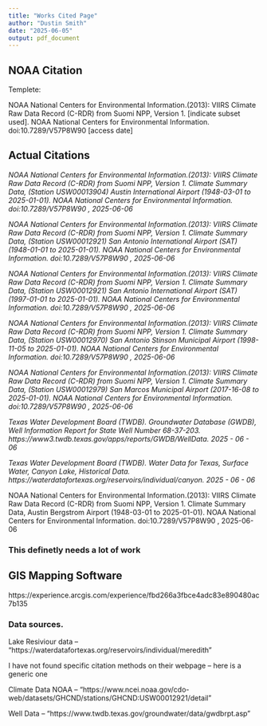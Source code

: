 ```yaml
---
title: "Works Cited Page"
author: "Dustin Smith"
date: "2025-06-05"
output: pdf_document
---
```

## NOAA Citation

Templete:

NOAA National Centers for Environmental Information.(2013): VIIRS Climate Raw Data Record (C-RDR) from Suomi NPP, Version 1. [indicate subset used]. NOAA National Centers for Environmental Information. doi:10.7289/V57P8W90 [access date]


## Actual Citations

*NOAA National Centers for Environmental Information.(2013): VIIRS Climate Raw Data Record (C-RDR) from Suomi NPP, Version 1. Climate Summary Data, (Station USW00013904) Austin International Airport (1948-03-01 to 2025-01-01). NOAA National Centers for Environmental Information. doi:10.7289/V57P8W90 , 2025-06-06*

*NOAA National Centers for Environmental Information.(2013): VIIRS Climate Raw Data Record (C-RDR) from Suomi NPP, Version 1. Climate Summary Data, (Station USW00012921) San Antonio International Airport (SAT) (1948-01-01 to 2025-01-01). NOAA National Centers for Environmental Information. doi:10.7289/V57P8W90 , 2025-06-06*

*NOAA National Centers for Environmental Information.(2013): VIIRS Climate Raw Data Record (C-RDR) from Suomi NPP, Version 1. Climate Summary Data, (Station USW00012921) San Antonio International Airport (SAT) (1997-01-01 to 2025-01-01). NOAA National Centers for Environmental Information. doi:10.7289/V57P8W90 , 2025-06-06*


*NOAA National Centers for Environmental Information.(2013): VIIRS Climate Raw Data Record (C-RDR) from Suomi NPP, Version 1. Climate Summary Data, (Station USW00012970) San Antonio Stinson Municipal Airport (1998-11-05 to 2025-01-01). NOAA National Centers for Environmental Information. doi:10.7289/V57P8W90 , 2025-06-06*

*NOAA National Centers for Environmental Information.(2013): VIIRS Climate Raw Data Record (C-RDR) from Suomi NPP, Version 1. Climate Summary Data, (Station USW00012979) San Marcos Municipal Airport (2017-16-08 to 2025-01-01). NOAA National Centers for Environmental Information. doi:10.7289/V57P8W90 , 2025-06-06*

*Texas Water Development Board (TWDB). Groundwater Database (GWDB), Well Information Report for State Well Number 68-37-203. https://www3.twdb.texas.gov/apps/reports/GWDB/WellData. 2025 - 06 - 06*

*Texas Water Development Board (TWDB). Water Data for Texas, Surface Water, Canyon Lake, Historical Data. https://waterdatafortexas.org/reservoirs/individual/canyon. 2025 - 06 - 06*

NOAA National Centers for Environmental Information.(2013): VIIRS Climate Raw Data Record (C-RDR) from Suomi NPP, Version 1. Climate Summary Data, Austin Bergstrom Airport (1948-03-01 to 2025-01-01). NOAA National Centers for Environmental Information. doi:10.7289/V57P8W90 , 2025-06-06

### This definetly needs a lot of work 


## GIS Mapping Software
https://experience.arcgis.com/experience/fbd266a3fbce4adc83e890480ac7b135



### Data sources. 
Lake Resiviour data -- "https://waterdatafortexas.org/reservoirs/individual/meredith"


I have not found specific citation methods on their webpage -- here is a generic one



Climate Data NOAA -- "https://www.ncei.noaa.gov/cdo-web/datasets/GHCND/stations/GHCND:USW00012921/detail"

Well Data -- 
"https://www.twdb.texas.gov/groundwater/data/gwdbrpt.asp"



